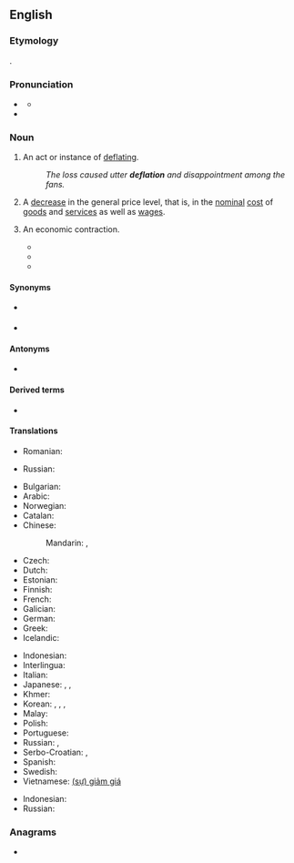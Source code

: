 {{also|Deflation|déflation}}
==English==
{{wikipedia}}

===Etymology===
{{suffix|en|deflate|ion}}.

===Pronunciation===
* {{a|UK}} {{IPA|en|/dɪˈfleɪʃən/}}
** {{audio|en|LL-Q1860 (eng)-Vealhurl-deflation.wav|Audio (Southern England)}}
* {{rhymes|en|eɪʃən|s=3}}

===Noun===
{{en-noun|~}}

# An act or instance of [[deflate|deflating]].
#: ''The loss caused utter '''deflation''' and disappointment among the fans.''
# {{lb|en|economics}} A [[decrease]] in the general price level, that is, in the [[nominal]] [[cost]] of [[goods]] and [[services]] as well as [[wages]].
# {{lb|en|economics|euphemistic}} An economic contraction.
#* {{quote-journal|en|title=Stans to seek foreign trade|work=Christian Science Monitor|date=March 13, 1969|passage=Beyond that, there is the hope that '''deflation''' of the US economy which the administration has in mind will, overtime; stem the import flood.}}
#* {{quote-journal|en|title=Unions Hold Key To British Stability|work=Milwaukee Sentinel|date=October 11, 1976|passage=It also must be acknowledged that Britain's problems won't be solved by an abrupt '''deflation''' of the economy.}}
#* {{quote-journal|en|title=Valley Pipe Dream Wrecked Economy|work=Calgary Herald|date=June 3, 1978|passage=The great '''deflation''' of the northern economy occurred with the rupturing of the Mackenzie Valley pipe dream.}}

====Synonyms====
* {{sense|decrease in price level}} {{l|en|disinflation}}
* {{sense|economic contraction}} {{l|en|impoverishment}}

====Antonyms====
* {{l|en|inflation}}

====Derived terms====
* {{l|en|deflationary}}

====Translations====
{{trans-top|instance of deflating}}
* Romanian: {{t+|ro|dezumflare|f}}
{{trans-mid}}
* Russian: {{t+|ru|выка́чивание|n}} {{qualifier|во́здуха, га́за}}
{{trans-bottom}}

{{trans-top|decrease in the general price level}}
* Bulgarian: {{t+|bg|дефлация|f}}
* Arabic: {{t+|ar|انْكِماش}}
* Norwegian: {{t|nb|Deflasjon}}
* Catalan: {{t|ca|deflació|f}}
* Chinese:
*: Mandarin: {{t+|cmn|通貨緊縮|sc=Hani}}, {{t+|cmn|通货紧缩|tr=tōnghuò jǐnsuō|sc=Hani}}
* Czech: {{t+|cs|deflace|f}}
* Dutch: {{t+|nl|deflatie}}
* Estonian: {{t+|et|deflatsioon}}
* Finnish: {{t+|fi|deflaatio}}
* French: {{t+|fr|déflation|f}}
* Galician: {{t+|gl|deflación|f}}
* German: {{t+|de|Deflation|f}}
* Greek: {{t+|el|αποπληθωρισμός|m}}
* Icelandic: {{t|is|verðhjöðnun|f}}
{{trans-mid}}
* Indonesian: {{t+|id|deflasi}}
* Interlingua: {{t|ia|deflation}}
* Italian: {{t+|it|deflazione|f}}
* Japanese: {{t+|ja|デフレーション|tr=defurēshon|sc=Jpan}}, {{t+|ja|通貨収縮|tr=つうかしゅうしゅく, tsūka jūshuku|sc=Jpan}} {{qualifier|currency contraction}}, {{t+|ja|収縮|tr=しゅうしゅく, jūshuku|sc=Jpan}}
* Khmer: {{t|km|អប្បផរណា|tr=ap pak por ro nar|sc=Khmr}}
* Korean: {{t|ko|디플레이션}}, {{t|ko|디플레}}, {{t|ko|통화 수축(通貨收縮)}}, {{t|ko|통화 축소(通貨縮小)}}
* Malay: {{t|ms|deflasi}}
* Polish: {{t+|pl|deflacja|f}}
* Portuguese: {{t+|pt|deflação|f}}
* Russian: {{t+|ru|дефля́ция|f}}, {{t|ru|сниже́ние цен|n}}
* Serbo-Croatian: {{t|sh|deflacija}}, {{t|sh|дефлација|f}}
* Spanish: {{t+|es|deflación|f}}
* Swedish: {{t+|sv|deflation}}
* Vietnamese: [[giảm giá|(sự) giảm giá]]
{{trans-bottom}}

{{trans-top|economic contraction}}
* Indonesian: {{t+|id|deflasi}}
* Russian: {{t+|ru|дефля́ция|f}}
{{trans-mid}}
{{trans-bottom}}

===Anagrams===
* {{anagrams|en|a=adefilnot|defoliant}}